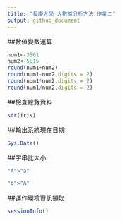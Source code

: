 ```yaml
---
title: "長庚大學 大數據分析方法 作業二"
output: github_document
---
```



##數值變數運算
```r
num1<-3561
num2<-5815
round(num1+num2)
round(num1-num2,digits = 2)
round(num1*num2,digits = 2)
round(num1/num2,digits = 2)
```

##檢查總覽資料
```r
str(iris)
```

##輸出系統現在日期
```r
Sys.Date()
```

##字串比大小
```r
"A">"a"

"b">"A"
```

##運作環境資訊擷取
```r
sessionInfo()
```



